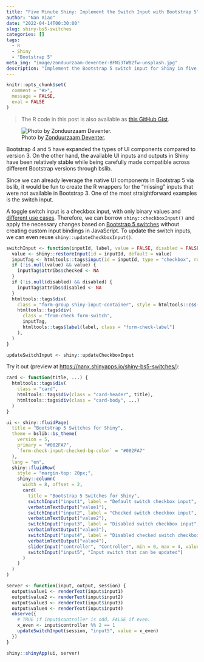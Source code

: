 ```yaml
---
title: "Five Minute Shiny: Implement the Switch Input with Bootstrap 5"
author: "Nan Xiao"
date: "2022-04-14T00:30:00"
slug: shiny-bs5-switches
categories: []
tags:
  - R
  - Shiny
  - "Bootstrap 5"
meta_img: "image/zonduurzaam-deventer-BFNi3TWB2fw-unsplash.jpg"
description: "Implement the Bootstrap 5 switch input for Shiny in five minutes."
---
```


```r
knitr::opts_chunk$set(
  comment = "#>",
  message = FALSE,
  eval = FALSE
)
```

> The R code in this post is also available as [this GitHub Gist](https://gist.github.com/nanxstats/e43c1f207dc8b727f6c832d3226d1d16).

![Photo by [Zonduurzaam Deventer](https://unsplash.com/photos/BFNi3TWB2fw).](/image/zonduurzaam-deventer-BFNi3TWB2fw-unsplash.jpg)

Bootstrap 4 and 5 have expanded the types of UI components compared to
version 3. On the other hand, the available UI inputs and outputs in Shiny have
been relatively stable while being carefully made compatible across
different Bootstrap versions through bslib.

Since we can already leverage the native UI components in Bootstrap 5 via bslib,
it would be fun to create the R wrappers for the "missing" inputs that
were not available in Bootstrap 3.
One of the most straightforward examples is the switch input.

A toggle switch input is a checkbox input, with only binary values and
[different use cases](https://uxplanet.org/checkbox-vs-toggle-switch-7fc6e83f10b8).
Therefore, we can borrow `shiny::checkboxInput()` and apply the necessary changes based on
[Bootstrap 5 switches](https://getbootstrap.com/docs/5.1/forms/checks-radios/#switches)
without creating custom input bindings in JavaScript.
To update the switch inputs, we can even reuse `shiny::updateCheckboxInput()`.

```r
switchInput <- function(inputId, label, value = FALSE, disabled = FALSE, width = NULL) {
  value <- shiny::restoreInput(id = inputId, default = value)
  inputTag <- htmltools::tags$input(id = inputId, type = "checkbox", role = "switch", class = "form-check-input")
  if (!is.null(value) && value) {
    inputTag$attribs$checked <- NA
  }
  if (!is.null(disabled) && disabled) {
    inputTag$attribs$disabled <- NA
  }
  htmltools::tags$div(
    class = "form-group shiny-input-container", style = htmltools::css(width = shiny::validateCssUnit(width)),
    htmltools::tags$div(
      class = "from-check form-switch",
      inputTag,
      htmltools::tags$label(label, class = "form-check-label")
    ),
  )
}

updateSwitchInput <- shiny::updateCheckboxInput
```

Try it out (preview at <https://nanx.shinyapps.io/shiny-bs5-switches/>):

```r
card <- function(title, ...) {
  htmltools::tags$div(
    class = "card",
    htmltools::tags$div(class = "card-header", title),
    htmltools::tags$div(class = "card-body", ...)
  )
}

ui <- shiny::fluidPage(
  title = "Bootstrap 5 Switches for Shiny",
  theme = bslib::bs_theme(
    version = 5,
    primary = "#002FA7",
    `form-check-input-checked-bg-color` = "#002FA7"
  ),
  lang = "en",
  shiny::fluidRow(
    style = "margin-top: 20px;",
    shiny::column(
      width = 8, offset = 2,
      card(
        title = "Bootstrap 5 Switches for Shiny",
        switchInput("input1", label = "Default switch checkbox input", width = "100%"),
        verbatimTextOutput("value1"),
        switchInput("input2", label = "Checked switch checkbox input", value = TRUE, width = "100%"),
        verbatimTextOutput("value2"),
        switchInput("input3", label = "Disabled switch checkbox input", disabled = TRUE, width = "100%"),
        verbatimTextOutput("value3"),
        switchInput("input4", label = "Disabled checked switch checkbox input", value = TRUE, disabled = TRUE, width = "100%"),
        verbatimTextOutput("value4"),
        sliderInput("controller", "Controller", min = 0, max = 4, value = 0, step = 1),
        switchInput("input5", "Input switch that can be updated")
      )
    )
  )
)

server <- function(input, output, session) {
  output$value1 <- renderText(input$input1)
  output$value2 <- renderText(input$input2)
  output$value3 <- renderText(input$input3)
  output$value4 <- renderText(input$input4)
  observe({
    # TRUE if input$controller is odd, FALSE if even.
    x_even <- input$controller %% 2 == 1
    updateSwitchInput(session, "input5", value = x_even)
  })
}

shiny::shinyApp(ui, server)
```
